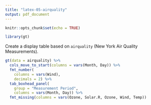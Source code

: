 ```yaml
---
title: "latex-05-airquality"
output: pdf_document
---
```

  
```r
knitr::opts_chunk$set(echo = TRUE)

library(gt)
```

Create a display table based on `airquality` (New York Air Quality Measurements).

```r
gt(data = airquality) %>%
  cols_move_to_start(columns = vars(Month, Day)) %>%
  fmt_number(
    columns = vars(Wind),
    decimals = 2) %>%
  tab_boxhead_panel(
    group = "Measurement Period",
    columns = vars(Month, Day)) %>%
  fmt_missing(columns = vars(Ozone, Solar.R, Ozone, Wind, Temp))
```
